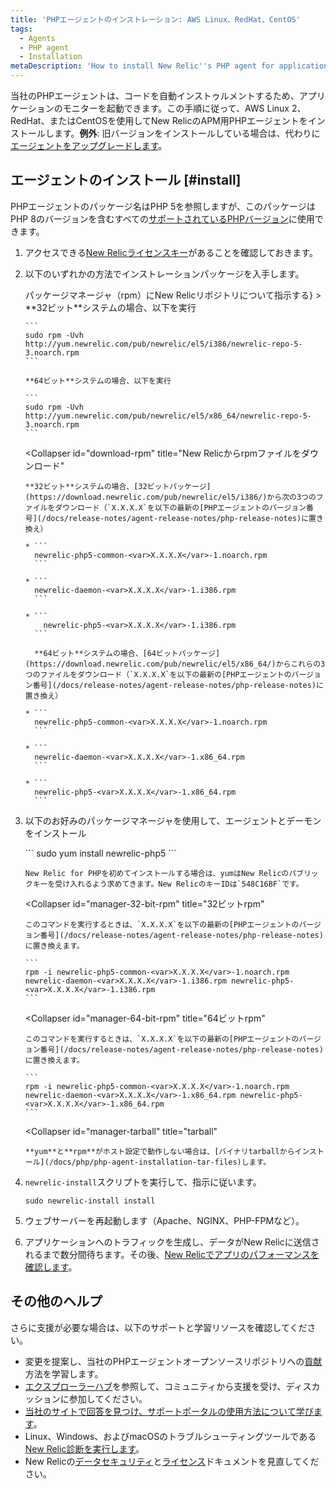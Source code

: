 ```yaml
---
title: 'PHPエージェントのインストレーション: AWS Linux、RedHat、CentOS'
tags:
  - Agents
  - PHP agent
  - Installation
metaDescription: 'How to install New Relic''s PHP agent for application performance monitoring with AWS Linux 2, RedHat, or CentOS.'
---
```


当社のPHPエージェントは、コードを自動インストゥルメントするため、アプリケーションのモニターを起動できます。この手順に従って、AWS Linux 2、RedHat、またはCentOSを使用してNew RelicのAPM用PHPエージェントをインストールします。**例外**: 旧バージョンをインストールしている場合は、代わりに[エージェントをアップグレードします](/docs/agents/php-agent/installation/upgrading-php-agent)。

## エージェントのインストール [#install]

PHPエージェントのパッケージ名はPHP 5を参照しますが、このパッケージはPHP 8のバージョンを含むすべての[サポートされているPHPバージョン](/docs/agents/php-agent/getting-started/php-agent-compatibility-requirements#php-release)に使用できます。

1. アクセスできる[New Relicライセンスキー](/docs/agents/php-agent/getting-started/php-agent-compatibility-requirements#license_key)があることを確認しておきます。

2. 以下のいずれかの方法でインストレーションパッケージを入手します。

   <CollapserGroup>
     <Collapser
       id="tell-rpm"
       title={<>パッケージマネージャ（<InlineCode>rpm</InlineCode>）にNew Relicリポジトリについて指示する</>}
     >
       **32ビット**システムの場合、以下を実行

       ```
       sudo rpm -Uvh http://yum.newrelic.com/pub/newrelic/el5/i386/newrelic-repo-5-3.noarch.rpm
       ```

       **64ビット**システムの場合、以下を実行

       ```
       sudo rpm -Uvh http://yum.newrelic.com/pub/newrelic/el5/x86_64/newrelic-repo-5-3.noarch.rpm
       ```
     </Collapser>

     <Collapser
       id="download-rpm"
       title="New Relicからrpmファイルをダウンロード"
     >
       **32ビット**システムの場合、[32ビットパッケージ](https://download.newrelic.com/pub/newrelic/el5/i386/)から次の3つのファイルをダウンロード（`X.X.X.X`を以下の最新の[PHPエージェントのバージョン番号](/docs/release-notes/agent-release-notes/php-release-notes)に置き換え）

       * ```
         newrelic-php5-common-<var>X.X.X.X</var>-1.noarch.rpm
         ```

       * ```
         newrelic-daemon-<var>X.X.X.X</var>-1.i386.rpm
         ```

       * ```
           newrelic-php5-<var>X.X.X.X</var>-1.i386.rpm
         ```

         **64ビット**システムの場合、[64ビットパッケージ](https://download.newrelic.com/pub/newrelic/el5/x86_64/)からこれらの3つのファイルをダウンロード（`X.X.X.X`を以下の最新の[PHPエージェントのバージョン番号](/docs/release-notes/agent-release-notes/php-release-notes)に置き換え）

       * ```
         newrelic-php5-common-<var>X.X.X.X</var>-1.noarch.rpm
         ```

       * ```
         newrelic-daemon-<var>X.X.X.X</var>-1.x86_64.rpm
         ```

       * ```
         newrelic-php5-<var>X.X.X.X</var>-1.x86_64.rpm
         ```
     </Collapser>
   </CollapserGroup>

3. 以下のお好みのパッケージマネージャを使用して、エージェントとデーモンをインストール

   <CollapserGroup>
     <Collapser
       id="manager-yum"
       title="yum"
     >
       ```
       sudo yum install newrelic-php5
       ```

       New Relic for PHPを初めてインストールする場合は、yumはNew Relicのパブリックキーを受け入れるよう求めてきます。New RelicのキーIDは`548C16BF`です。
     </Collapser>

     <Collapser
       id="manager-32-bit-rpm"
       title="32ビットrpm"
     >
       このコマンドを実行するときは、`X.X.X.X`を以下の最新の[PHPエージェントのバージョン番号](/docs/release-notes/agent-release-notes/php-release-notes)に置き換えます。

       ```
       rpm -i newrelic-php5-common-<var>X.X.X.X</var>-1.noarch.rpm newrelic-daemon-<var>X.X.X.X</var>-1.i386.rpm newrelic-php5-<var>X.X.X.X</var>-1.i386.rpm
       ```
     </Collapser>

     <Collapser
       id="manager-64-bit-rpm"
       title="64ビットrpm"
     >
       このコマンドを実行するときは、`X.X.X.X`を以下の最新の[PHPエージェントのバージョン番号](/docs/release-notes/agent-release-notes/php-release-notes)に置き換えます。

       ```
       rpm -i newrelic-php5-common-<var>X.X.X.X</var>-1.noarch.rpm newrelic-daemon-<var>X.X.X.X</var>-1.x86_64.rpm newrelic-php5-<var>X.X.X.X</var>-1.x86_64.rpm
       ```
     </Collapser>

     <Collapser
       id="manager-tarball"
       title="tarball"
     >
       **yum**と**rpm**がホスト設定で動作しない場合は、[バイナリtarballからインストール](/docs/php/php-agent-installation-tar-files)します。
     </Collapser>
   </CollapserGroup>

4. `newrelic-install`スクリプトを実行して、指示に従います。

   ```
   sudo newrelic-install install
   ```

5. ウェブサーバーを再起動します（Apache、NGINX、PHP-FPMなど）。

6. アプリケーションへのトラフィックを生成し、データがNew Relicに送信されるまで数分間待ちます。その後、[New Relicでアプリのパフォーマンスを確認します](/docs/apm/applications-menu/monitoring/apm-overview-page)。

## その他のヘルプ

さらに支援が必要な場合は、以下のサポートと学習リソースを確認してください。

* 変更を提案し、当社のPHPエージェントオープンソースリポジトリへの[貢献](https://github.com/newrelic/newrelic-php-agent/issues)方法を学習します。
* [エクスプローラーハブ](https://discuss.newrelic.com/)を参照して、コミュニティから支援を受け、ディスカッションに参加してください。
* [当社のサイトで回答を見つけ、サポートポータルの使用方法について学びます](https://docs.newrelic.com/docs/using-new-relic/welcome-new-relic/get-started/find-help-use-support-portal/)。
* Linux、Windows、およびmacOSのトラブルシューティングツールである[New Relic診断を実行します](https://docs.newrelic.com/docs/using-new-relic/cross-product-functions/troubleshooting/new-relic-diagnostics/)。
* New Relicの[データセキュリティ](https://docs.newrelic.com/docs/security/)と[ライセンス](https://docs.newrelic.com/docs/licenses/)ドキュメントを見直してください。